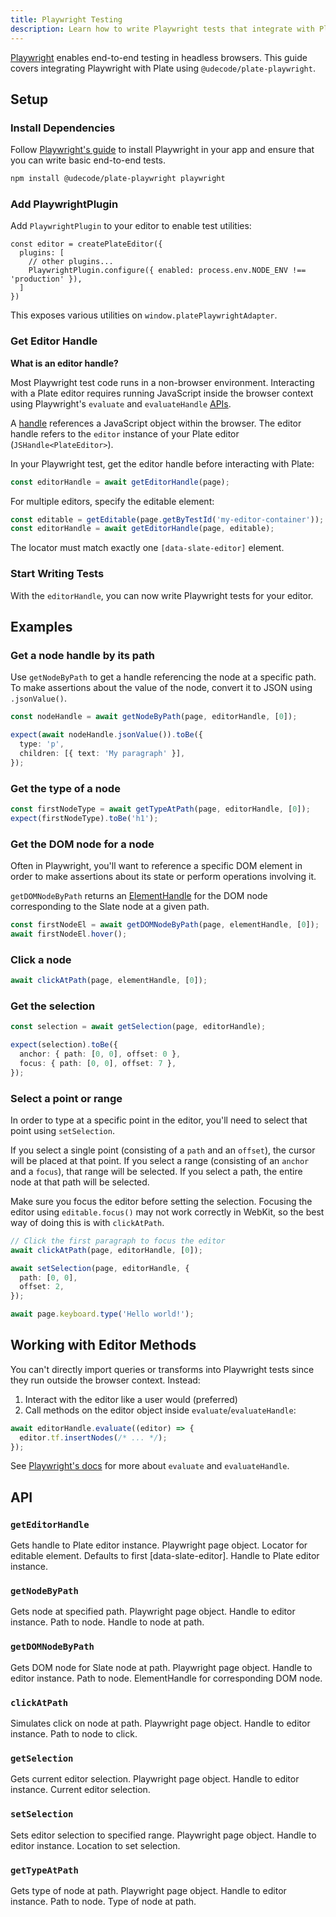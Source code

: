 ```yaml
---
title: Playwright Testing
description: Learn how to write Playwright tests that integrate with Plate.
---
```


[Playwright](https://playwright.dev/) enables end-to-end testing in headless browsers. This guide covers integrating Playwright with Plate using `@udecode/plate-playwright`.

## Setup

<Steps>

### Install Dependencies

Follow [Playwright's guide](https://playwright.dev/docs/intro) to install Playwright in your app and ensure that you can write basic end-to-end tests.

```bash
npm install @udecode/plate-playwright playwright
```

### Add PlaywrightPlugin

Add `PlaywrightPlugin` to your editor to enable test utilities:

```tsx
const editor = createPlateEditor({
  plugins: [
    // other plugins...
    PlaywrightPlugin.configure({ enabled: process.env.NODE_ENV !== 'production' }),
  ]
})
```

This exposes various utilities on `window.platePlaywrightAdapter`.

### Get Editor Handle

<Callout>

**What is an editor handle?**

Most Playwright test code runs in a non-browser environment. Interacting with a Plate editor requires running JavaScript inside the browser context using Playwright's `evaluate` and `evaluateHandle` [APIs](https://playwright.dev/docs/evaluating).

A [handle](https://playwright.dev/docs/handles) references a JavaScript object within the browser. The editor handle refers to the `editor` instance of your Plate editor (`JSHandle<PlateEditor>`).

</Callout>

In your Playwright test, get the editor handle before interacting with Plate:

```ts
const editorHandle = await getEditorHandle(page);
```

For multiple editors, specify the editable element:

```ts
const editable = getEditable(page.getByTestId('my-editor-container'));
const editorHandle = await getEditorHandle(page, editable);
```

The locator must match exactly one `[data-slate-editor]` element.

### Start Writing Tests

With the `editorHandle`, you can now write Playwright tests for your editor.

</Steps>

## Examples

### Get a node handle by its path

Use `getNodeByPath` to get a handle referencing the node at a specific path. To make assertions about the value of the node, convert it to JSON using `.jsonValue()`.

```ts
const nodeHandle = await getNodeByPath(page, editorHandle, [0]);

expect(await nodeHandle.jsonValue()).toBe({
  type: 'p',
  children: [{ text: 'My paragraph' }],
});
```

### Get the type of a node

```ts
const firstNodeType = await getTypeAtPath(page, editorHandle, [0]);
expect(firstNodeType).toBe('h1');
```

### Get the DOM node for a node

Often in Playwright, you'll want to reference a specific DOM element in order to make assertions about its state or perform operations involving it.

`getDOMNodeByPath` returns an [ElementHandle](https://playwright.dev/docs/api/class-elementhandle) for the DOM node corresponding to the Slate node at a given path.

```ts
const firstNodeEl = await getDOMNodeByPath(page, elementHandle, [0]);
await firstNodeEl.hover();
```

### Click a node

```ts
await clickAtPath(page, elementHandle, [0]);
```

### Get the selection

```ts
const selection = await getSelection(page, editorHandle);

expect(selection).toBe({
  anchor: { path: [0, 0], offset: 0 },
  focus: { path: [0, 0], offset: 7 },
});
```

### Select a point or range

In order to type at a specific point in the editor, you'll need to select that point using `setSelection`.

If you select a single point (consisting of a `path` and an `offset`), the cursor will be placed at that point. If you select a range (consisting of an `anchor` and a `focus`), that range will be selected. If you select a path, the entire node at that path will be selected.

Make sure you focus the editor before setting the selection. Focusing the editor using `editable.focus()` may not work correctly in WebKit, so the best way of doing this is with `clickAtPath`.

```ts
// Click the first paragraph to focus the editor 
await clickAtPath(page, editorHandle, [0]);

await setSelection(page, editorHandle, {
  path: [0, 0],
  offset: 2,
});

await page.keyboard.type('Hello world!');
```

## Working with Editor Methods

You can't directly import queries or transforms into Playwright tests since they run outside the browser context. Instead:

1. Interact with the editor like a user would (preferred)
2. Call methods on the editor object inside `evaluate`/`evaluateHandle`:

```ts
await editorHandle.evaluate((editor) => {
  editor.tf.insertNodes(/* ... */);
});
```

See [Playwright's docs](https://playwright.dev/docs/evaluating) for more about `evaluate` and `evaluateHandle`.

## API

### `getEditorHandle`

<API name="getEditorHandle">
Gets handle to Plate editor instance.

<APIParameters>
  <APIItem name="page" type="Page">
    Playwright page object.
  </APIItem>
  <APIItem name="editable" type="Locator" optional>
    Locator for editable element. Defaults to first [data-slate-editor].
  </APIItem>
</APIParameters>

<APIReturns type="EditorHandle">
  Handle to Plate editor instance.
</APIReturns>
</API>

### `getNodeByPath`

<API name="getNodeByPath">
Gets node at specified path.

<APIParameters>
  <APIItem name="page" type="Page">
    Playwright page object.
  </APIItem>
  <APIItem name="editorHandle" type="EditorHandle">
    Handle to editor instance.
  </APIItem>
  <APIItem name="path" type="Path">
    Path to node.
  </APIItem>
</APIParameters>

<APIReturns type="JSHandle<TNode>">
  Handle to node at path.
</APIReturns>
</API>

### `getDOMNodeByPath`

<API name="getDOMNodeByPath">
Gets DOM node for Slate node at path.

<APIParameters>
  <APIItem name="page" type="Page">
    Playwright page object.
  </APIItem>
  <APIItem name="editorHandle" type="EditorHandle">
    Handle to editor instance.
  </APIItem>
  <APIItem name="path" type="Path">
    Path to node.
  </APIItem>
</APIParameters>

<APIReturns type="ElementHandle">
  ElementHandle for corresponding DOM node.
</APIReturns>
</API>

### `clickAtPath`

<API name="clickAtPath">
Simulates click on node at path.

<APIParameters>
  <APIItem name="page" type="Page">
    Playwright page object.
  </APIItem>
  <APIItem name="editorHandle" type="EditorHandle">
    Handle to editor instance.
  </APIItem>
  <APIItem name="path" type="Path">
    Path to node to click.
  </APIItem>
</APIParameters>
</API>

### `getSelection`

<API name="getSelection">
Gets current editor selection.

<APIParameters>
  <APIItem name="page" type="Page">
    Playwright page object.
  </APIItem>
  <APIItem name="editorHandle" type="EditorHandle">
    Handle to editor instance.
  </APIItem>
</APIParameters>

<APIReturns type="Selection">
  Current editor selection.
</APIReturns>
</API>

### `setSelection`

<API name="setSelection">
Sets editor selection to specified range.

<APIParameters>
  <APIItem name="page" type="Page">
    Playwright page object.
  </APIItem>
  <APIItem name="editorHandle" type="EditorHandle">
    Handle to editor instance.
  </APIItem>
  <APIItem name="at" type="Location">
    Location to set selection.
  </APIItem>
</APIParameters>
</API>

### `getTypeAtPath`

<API name="getTypeAtPath">
Gets type of node at path.

<APIParameters>
  <APIItem name="page" type="Page">
    Playwright page object.
  </APIItem>
  <APIItem name="editorHandle" type="EditorHandle">
    Handle to editor instance.
  </APIItem>
  <APIItem name="path" type="Path">
    Path to node.
  </APIItem>
</APIParameters>

<APIReturns type="string">
  Type of node at path.
</APIReturns>
</API>
